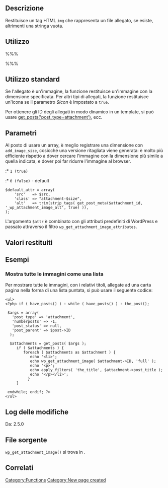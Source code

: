 {{Languages|
{{en|Function Reference/wp get attachment image}}
{{it|Riferimento funzioni/wp get attachment image}}
{{ja|Function Reference/wp get attachment image}}
}}
== Descrizione ==

Restituisce un tag HTML <tt>img</tt> che rappresenta un file allegato, se esiste, altrimenti una stringa vuota.

== Utilizzo ==

%%%<?php wp_get_attachment_image( $attachment_id, $size, $icon, $attr ); ?>%%%

== Utilizzo standard ==

 <?php echo wp_get_attachment_image( 1 ); ?>

Se l'allegato è un'immagine, la funzione restituisce un'immagine con la dimensione specificata.
Per altri tipi di allegati, la funzione restituisce un'icona se il parametro <var>$icon</var> è impostato a <tt>true</tt>.

Per ottenere gli ID degli allegati in modo dinamico in un template, si può usare [[Template_Tags/get_posts|get_posts('post_type=attachment')]], ecc.

== Parametri ==

{{it:Parameter|$attachment_id|integer|ID dell'allegato desiderato.}}

{{it:Parameter|$size|string/array|Dimensione dell'immagine. Può essere una stringa con la parola chiave thumbnail, medium, large o full, oppure un array con due elementi che rappresentano larghezza e altezza in pixel, es. array(32,32). A partire dalla versione [[Version 2.5|2.5]], questo parametro non influisce sulla dimensione dell'icona, che è sempre mostrata nella sua dimensione originale.|opzionale|thumbnail}}

Al posto di usare un array, è meglio registrare una dimensione con <code>add_image_size</code>, cosicché una versione ritagliata viene generata: è molto più efficiente rispetto a dover cercare l'immagine con la dimensione più simile a quella indicata, e dover poi far ridurre l'immagine al browser.

{{it:Parameter|$icon|boolean|Indica se usare un'icona per rappresentare l'allegato.|opzionale|false}}
:* <tt>1 (true)</tt> 
:* <tt>0 (false)</tt> - default

{{it:Parameter|$attr|string/array|Query string o array di attributi.|opzionale}}
<pre>
$default_attr = array(
	'src'	=> $src,
	'class'	=> "attachment-$size",
	'alt'   => trim(strip_tags( get_post_meta($attachment_id, '_wp_attachment_image_alt', true) )),
);
</pre>

L'argomento <tt>$attr</tt> è combinato con gli attributi predefiniti di WordPress e passato attraverso il filtro <tt>wp_get_attachment_image_attributes</tt>.

== Valori restituiti ==
{{it:Return||string|Un elemento HTML <tt>img</tt> o una stringa vuota in caso di fallimento.}}

== Esempi ==
=== Mostra tutte le immagini come una lista ===

Per mostrare tutte le immagini, con i relativi titoli, allegate ad una carta pagina nella forma di una lista puntata, si può usare il seguente codice: 

<pre><ul>
<?php if ( have_posts() ) : while ( have_posts() ) : the_post();    

 $args = array(
   'post_type' => 'attachment',
   'numberposts' => -1,
   'post_status' => null,
   'post_parent' => $post->ID
  );

  $attachments = get_posts( $args );
     if ( $attachments ) {
        foreach ( $attachments as $attachment ) {
           echo '<li>';
           echo wp_get_attachment_image( $attachment->ID, 'full' );
           echo '<p>';
           echo apply_filters( 'the_title', $attachment->post_title );
           echo '</p></li>';
          }
     }

 endwhile; endif; ?>
</ul></pre>

== Log delle modifiche ==
Da: 2.5.0

== File sorgente ==

<tt>wp_get_attachment_image()</tt> si trova in {{Trac|wp-includes/media.php}}.

== Correlati ==

{{it:Attachment Tags}}

{{it:Tag Footer}}

[[Category:Functions]]
[[Category:New page created]]